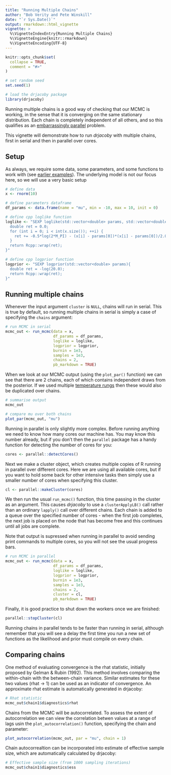 ---
title: "Running Multiple Chains"
author: "Bob Verity and Pete Winskill"
date: "`r Sys.Date()`"
output: rmarkdown::html_vignette
vignette: >
  %\VignetteIndexEntry{Running Multiple Chains}
  %\VignetteEngine{knitr::rmarkdown}
  %\VignetteEncoding{UTF-8}
---

```{r setup, include = FALSE}
knitr::opts_chunk$set(
  collapse = TRUE,
  comment = "#>"
)
```

```{r, echo = FALSE}
# set random seed
set.seed(1)

# load the drjacoby package
library(drjacoby)
```

Running multiple chains is a good way of checking that our MCMC is working, in the sense that it is converging on the same stationary distribution. Each chain is completely independent of all others, and so this qualifies as an [embarrassingly parallel](https://en.wikipedia.org/wiki/Embarrassingly_parallel) problem.

This vignette will demonstrate how to run *drjacoby* with multiple chains, first in serial and then in parallel over cores.

## Setup

As always, we require some data, some parameters, and some functions to work with (see [earlier examples](https://mrc-ide.github.io/drjacoby/articles/example.html)). The underlying model is not our focus here, so we will use a very basic setup


```{r}
# define data
x <- rnorm(10)

# define parameters dataframe
df_params <- data.frame(name = "mu", min = -10, max = 10, init = 0)

# define cpp loglike function
loglike <- "SEXP loglike(std::vector<double> params, std::vector<double> x) {
  double ret = 0.0;
  for (int i = 0; i < int(x.size()); ++i) {
    ret += -0.5*log(2*M_PI) - (x[i] - params[0])*(x[i] - params[0])/2.0;
  }
  return Rcpp::wrap(ret);
}"

# define cpp logprior function
logprior <- "SEXP logprior(std::vector<double> params){
  double ret = -log(20.0);
  return Rcpp::wrap(ret);
}"
```

## Running multiple chains

Whenever the input argument `cluster` is `NULL`, chains will run in serial. This is true by default, so running multiple chains in serial is simply a case of specifying the `chains` argument:

```{r}
# run MCMC in serial
mcmc_out <- run_mcmc(data = x,
                     df_params = df_params,
                     loglike = loglike,
                     logprior = logprior,
                     burnin = 1e3,
                     samples = 1e3,
                     chains = 2,
                     pb_markdown = TRUE)
```

When we look at our MCMC output (using the `plot_par()` function) we can see that there are 2 chains, each of which contains independent draws from the posterior. If we used multiple [temperature rungs](https://mrc-ide.github.io/drjacoby/articles/metropolis_coupling.html) then these would also be duplicated over chains.

```{r, fig.width=10, fig.height=4}
# summarise output
mcmc_out

# compare mu over both chains
plot_par(mcmc_out, "mu")
```

Running in parallel is only slightly more complex. Before running anything we need to know how many cores our machine has. You may know this number already, but if you don't then the `parallel` package has a handy function for detecting the number of cores for you:

```{r, eval = FALSE}
cores <- parallel::detectCores()
```

Next we make a cluster object, which creates multiple copies of R running in parallel over different cores. Here we are using all available cores, but if you want to hold some back for other intensive tasks then simply use a smaller number of cores when specifying this cluster.

```{r, eval = FALSE}
cl <- parallel::makeCluster(cores)
```

We then run the usual `run_mcmc()` function, this time passing in the cluster as an argument. This causes *drjacoby* to use a `clusterApplyLB()` call rather than an ordinary `lapply()` call over different chains. Each chain is added to a queue over the specified number of cores - when the first job completes, the next job is placed on the node that has become free and this continues until all jobs are complete.

Note that output is supressed when running in parallel to avoid sending print commands to multiple cores, so you will not see the usual progress bars.

```{r, eval = FALSE}
# run MCMC in parallel
mcmc_out <- run_mcmc(data = x,
                     df_params = df_params,
                     loglike = loglike,
                     logprior = logprior,
                     burnin = 1e3,
                     samples = 1e3,
                     chains = 2,
                     cluster = cl,
                     pb_markdown = TRUE)
```

Finally, it is good practice to shut down the workers once we are finished:

```{r, eval = FALSE}
parallel::stopCluster(cl)
```

Running chains in parallel tends to be faster than running in serial, although remember that you will see a delay the first time you run a new set of functions as the likelihood and prior must compile on every chain.

## Comparing chains

One method of evaluating convergence is the rhat statistic, initially proposed by Gelman & Rubin (1992). This method involves comparing the within-chain with the between-chain variance. Similar estimates for these two values (rhat -> 1) can be used as an indicator of convergence. An approximate rhat estimate is automatically generated in drjacoby:

```{r}
# Rhat statistic
mcmc_out$chain1$diagnostics$rhat
```

Chains from the MCMC will be autocorrelated. To assess the extent of autocorrelation we can
view the correlation betwen values at a range of lags usin the `plot_autocorrelation()` function, specifying the chain and parameter:

```{r, fig.width=6, fig.height=4}
plot_autocorrelation(mcmc_out, par = "mu", chain = 1)
```

Chain autocorrealtion can be incorporated into estimate of effective sample size, which are automatically calculated by drjacoby:

```{r}
# Effective sample size (from 1000 sampling iterations)
mcmc_out$chain1$diagnostics$ess
```


